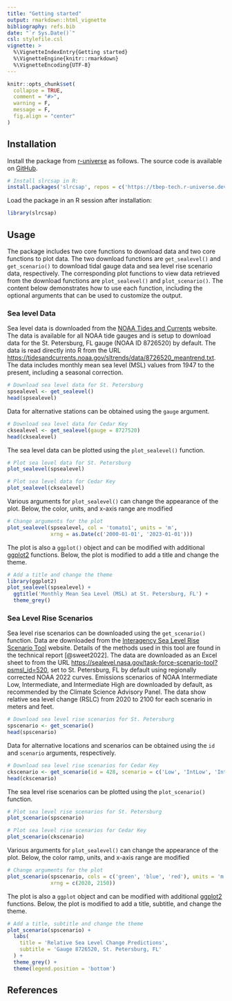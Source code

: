 ```yaml
---
title: "Getting started"
output: rmarkdown::html_vignette
bibliography: refs.bib
date: "`r Sys.Date()`"
csl: stylefile.csl
vignette: >
  %\VignetteIndexEntry{Getting started}
  %\VignetteEngine{knitr::rmarkdown}
  %\VignetteEncoding{UTF-8}
---
```


```r
knitr::opts_chunk$set(
  collapse = TRUE,
  comment = "#>", 
  warning = F, 
  message = F, 
  fig.align = "center"
)
```

## Installation

Install the package from [r-universe](http://tbep-tech.r-universe.dev/ui/#builds) as follows. The source code is available on [GitHub](https://github.com/tbep-tech/slrcsap).

```r
# Install slrcsap in R:
install.packages('slrcsap', repos = c('https://tbep-tech.r-universe.dev', 'https://cloud.r-project.org'))
```

Load the package in an R session after installation:

```r
library(slrcsap)
```

## Usage

The package includes two core functions to download data and two core functions to plot data.  The two download functions are `get_sealevel()` and `get_scenario()` to download tidal gauge data and sea level rise scenario data, respectively.  The corresponding plot functions to view data retrieved from the download functions are `plot_sealevel()` and `plot_scenario()`. The content below demonstrates how to use each function, including the optional arguments that can be used to customize the output.

### Sea level Data

Sea level data is downloaded from the [NOAA Tides and Currents](https://tidesandcurrents.noaa.gov){target="_blank} website.  The data is available for all NOAA tide gauges and is setup to download data for the St. Petersburg, FL gauge (NOAA ID 8726520) by default.  The data is read directly into R from the URL <https://tidesandcurrents.noaa.gov/sltrends/data/8726520_meantrend.txt>.  The data includes monthly mean sea level (MSL) values from 1947 to the present, including a seasonal correction.

```r
# Download sea level data for St. Petersburg
spsealevel <- get_sealevel()
head(spsealevel)
```

Data for alternative stations can be obtained using the `gauge` argument.  

```r
# Download sea level data for Cedar Key
cksealevel <- get_sealevel(gauge = 8727520)
head(cksealevel)
```

The sea level data can be plotted using the `plot_sealevel()` function.  

```r
# Plot sea level data for St. Petersburg
plot_sealevel(spsealevel)

# Plot sea level data for Cedar Key
plot_sealevel(cksealevel)
```

Various arguments for `plot_sealevel()` can change the appearance of the plot.  Below, the color, units, and x-axis range are modified  

```r
# Change arguments for the plot
plot_sealevel(spsealevel, col = 'tomato1', units = 'm', 
              xrng = as.Date(c('2000-01-01', '2023-01-01')))
```

The plot is also a `ggplot()` object and can be modified with additional [ggplot2](https://ggplot2.tidyverse.org/){target="_blank"} functions.  Below, the plot is modified to add a title and change the theme.

```r
# Add a title and change the theme
library(ggplot2)
plot_sealevel(spsealevel) +
  ggtitle('Monthly Mean Sea Level (MSL) at St. Petersburg, FL') +
  theme_grey()
```

### Sea Level Rise Scenarios

Sea level rise scenarios can be downloaded using the `get_scenario()` function.  Data are downloaded from the [Interagency Sea Level Rise Scenario Tool](https://sealevel.nasa.gov/task-force-scenario-tool){target="_blank} website. Details of the methods used in this tool are found in the technical report [@sweet2022].  The data are downloaded as an Excel sheet to from the URL <https://sealevel.nasa.gov/task-force-scenario-tool?psmsl_id=520>, set to St. Petersburg, FL by default using regionally corrected NOAA 2022 curves.  Emissions scenarios of NOAA Intermediate Low, Intermediate, and Intermediate High are downloaded by default, as recommended by the Climate Science Advisory Panel.  The data show relative sea level change (RSLC) from 2020 to 2100 for each scenario in meters and feet.

```r
# Download sea level rise scenarios for St. Petersburg
spscenario <- get_scenario()
head(spscenario)
```

Data for alternative locations and scenarios can be obtained using the `id` and `scenario` arguments, respectively.

```r
# Download sea level rise scenarios for Cedar Key
ckscenario <- get_scenario(id = 428, scenario = c('Low', 'IntLow', 'Int', 'IntHigh', 'High'))
head(ckscenario)
```

The sea level rise scenarios can be plotted using the `plot_scenario()` function.  

```r
# Plot sea level rise scenarios for St. Petersburg
plot_scenario(spscenario)

# Plot sea level rise scenarios for Cedar Key
plot_scenario(ckscenario)
```

Various arguments for `plot_sealevel()` can change the appearance of the plot.  Below, the color ramp, units, and x-axis range are modified  

```r
# Change arguments for the plot
plot_scenario(spscenario, cols = c('green', 'blue', 'red'), units = 'm', 
              xrng = c(2020, 2150))
```

The plot is also a `ggplot` object and can be modified with additional [ggplot2](https://ggplot2.tidyverse.org/){target="_blank"} functions.  Below, the plot is modified to add a title, subtitle, and change the theme.

```r
# Add a title, subtitle and change the theme
plot_scenario(spscenario) +
  labs(
    title = 'Relative Sea Level Change Predictions',
    subtitle = 'Gauge 8726520, St. Petersburg, FL'
  ) +
  theme_grey() + 
  theme(legend.position = 'bottom')
```

## References